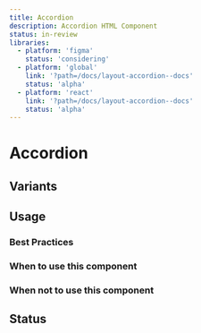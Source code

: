 ```yaml
---
title: Accordion
description: Accordion HTML Component
status: in-review
libraries:
  - platform: 'figma'
    status: 'considering'
  - platform: 'global'
    link: '?path=/docs/layout-accordion--docs'
    status: 'alpha'
  - platform: 'react'
    link: '?path=/docs/layout-accordion--docs'
    status: 'alpha'
---
```


# Accordion

## Variants

## Usage

### Best Practices

### When to use this component

### When not to use this component

## Status

<ComponentStatusBlock componentId="accordion" />